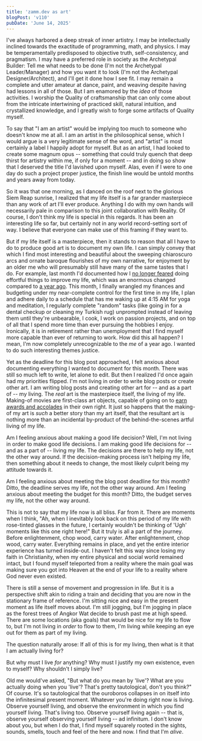 ```yaml
---
title: 'zamm.dev as art'
blogPost: 'v110'
pubDate: 'June 14, 2025'
---
```


I've always harbored a deep streak of inner artistry. I may be intellectually inclined towards the exactitude of programming, math, and physics. I may be temperamentally predisposed to objective truth, self-consistency, and pragmatism. I may have a preferred role in society as the Archetypal Builder: Tell me what needs to be done (I'm not the Archetypal Leader/Manager) and how you want it to look (I'm not the Archetypal Designer/Architect), and I'll get it done how I see fit. I may remain a complete and utter amateur at dance, paint, and weaving despite having had lessons in all of those. But I am enamored by the *idea* of those activities. I worship the Quality of craftsmanship that can only come about from the intricate intertwining of practiced skill, natural intuition, and crystallized knowledge, and I greatly wish to forge some artifacts of Quality myself.

To say that "I am an artist" would be implying too much to someone who doesn't know me at all. I am an artist in the philosophical sense, which I would argue is a very legitimate sense of the word, and "artist" is most certainly a label I happily adopt for myself. But as an artist, I had looked to create some magnum opus -- something that could truly quench that deep thirst for artistry within me, if only for a moment -- and in doing so show that I deserved the title I'd lavished upon myself. Alas, even if I were to one day do such a project proper justice, the finish line would be untold months and years away from today.

So it was that one morning, as I danced on the roof next to the glorious Siem Reap sunrise, I realized that my life itself is a far grander masterpiece than any work of art I'll ever produce. Anything I do with my own hands will necessarily pale in comparison to this joint collaboration with Reality. Of course, I don't think my life is special in this regards. It has been an interesting life so far, but certainly not in any world record-setting sort of way. I believe that everyone can make use of this framing if they want to.

But if my life itself is a masterpiece, then it stands to reason that all I have to do to produce good art is to document my own life. I can simply convey that which I find most interesting and beautiful about the sweeping chiaroscuro arcs and ornate baroque flourishes of my own narrative, for enjoyment by an older me who will presumably still have many of the same tastes that I do. For example, last month I'd documented how I [no longer feared](/blog/v1.0.3/#further-difficulties) doing effortful things to improve my life, which was an enormous changed compared to [a year ago](/blog/v0.1.4/). This month, I finally wrangled my finances and budgeting under my near-complete control for the first time in my life, I plan and adhere daily to a schedule that has me waking up at 4:15 AM for yoga and meditation, I regularly complete "random" tasks (like going in for a dental checkup or cleaning my Turkish rug) unprompted instead of leaving them until they're unbearable, I cook, I work on passion projects, and on top of all that I spend more time than ever pursuing the hobbies I enjoy. Ironically, it is in retirement rather than unemployment that I find myself more capable than ever of returning to work. How did this all happen? I mean, I'm now completely unrecognizable to the *me* of a year ago. I wanted to do such interesting themes justice.

Yet as the deadline for this blog post approached, I felt anxious about documenting everything I wanted to document for this month. There was still so much left to write, let alone to edit. But then I realized I'd once again had my priorities flipped. I'm not living in order to write blog posts or create other art. I am writing blog posts and creating other art for -- and as a part of -- my living. The *real* art is the masterpiece itself, the living of my life. Making-of movies are first-class art objects, capable of going on to [earn awards and accolades](https://en.wikipedia.org/wiki/Hearts_of_Darkness:_A_Filmmaker%27s_Apocalypse) in their own right. It just so happens that the making-of my art is *such* a better story than my art itself, that the resultant art is nothing more than an incidental by-product of the behind-the-scenes artful living of my life.

Am I feeling anxious about making a good life decision? Well, I'm not living in order to make good life decisions. I am making good life decisions for -- and as a part of -- living my life. The decisions are there to help my life, not the other way around. If the decision-making process isn't helping my life, then something about it needs to change, the most likely culprit being my attitude towards it.

Am I feeling anxious about meeting the blog post deadline for this month? Ditto, the deadline serves my life, not the other way around. Am I feeling anxious about meeting the budget for this month? Ditto, the budget serves my life, not the other way around.

This is not to say that my life now is all bliss. Far from it. There are moments when I think, "Ah, when I inevitably look back on this period of my life with rose-tinted glasses in the future, I certainly wouldn't be thinking of 'Ugh' moments like this one right here!" But it truly is all a part of the journey. Before enlightenment, chop wood, carry water. After enlightenment, chop wood, carry water. Everything remains in place, and yet the entire interior experience has turned inside-out. I haven't felt this way since losing my faith in Christianity, when my entire physical and social world remained intact, but I found myself teleported from a reality where the main goal was making sure you got into Heaven at the end of your life to a reality where God never even existed.

There is still a sense of movement and progression in life. But it is a perspective shift akin to riding a train and deciding that you are now in the stationary frame of reference. I'm sitting nice and easy in the present moment as life itself moves about. I'm still jogging, but I'm jogging in place as the forest trees of Angkor Wat decide to brush past me at high speed. There are some locations (aka goals) that would be nice for my life to flow to, but I'm not living in *order* to flow to them, I'm living while keeping an eye out for them as part of my living.

The question naturally arose: If all of this is for my living, then what is it that I am actually living for?

But why must I live *for* anything? Why must I justify my own existence, even to myself? Why shouldn't I simply live?

Old me would've asked, "But what do you mean by 'live'? What are you actually doing when you 'live'? That's pretty tautological, don't you think?" Of course. It's so tautological that the ouroboros collapses in on itself into the infinitesimal present moment. Whatever you're doing right now is living. Observe yourself living, and observe the environment in which you find yourself living. That's living too. Observe yourself living again -- that is, observe yourself observing yourself living -- ad infinitum. I don't know about you, but when I do that, I find myself squarely rooted in the sights, sounds, smells, touch and feel of the here and now. I find that I'm *alive*.

